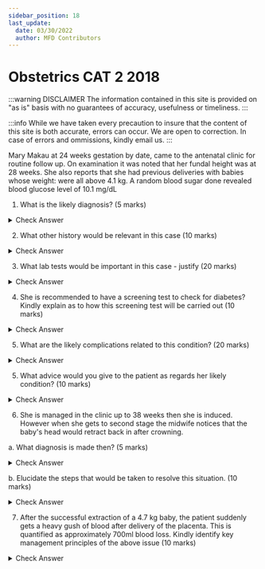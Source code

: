 ```yaml
---
sidebar_position: 18
last_update:
  date: 03/30/2022
  author: MFD Contributors
---
```


# Obstetrics CAT 2 2018

:::warning DISCLAIMER
The information contained in this site is provided on "as is" basis with no guarantees of accuracy, usefulness or timeliness.
:::

:::info
While we have taken every precaution to insure that the content of this site is both accurate, errors can occur. We are open to correction. In case of errors and ommissions, kindly email us.
:::

Mary Makau at 24 weeks gestation by date, came to the antenatal clinic for routine follow up. On examination it was noted that her fundal height was at 28 weeks. She also reports that she had previous deliveries with babies whose weight: were all above 4.1 kg. A random blood sugar done revealed blood glucose level of 10.1 mg/dL

1. What is the likely diagnosis? (5 marks)

<details>
<summary>Check Answer</summary>

Para 3 +0 g4 with fundal height discrepancy?macrosomia and likely gestational diabetes

</details>

2. What other history would be relevant in this case (10 marks)

<details>
<summary>Check Answer</summary>

Age

Parity

Quickening, early pg test

Antenatal clinic attendance (ultrasound)

History of twinning in the family

Family history of diabetes

Dietary history

Prior obstetric delivery history

Weight (BMI)

Polydipsia, polyphagia, polyuria 

</details>

3. What lab tests would be important in this case - justify (20 marks)

<details>
<summary>Check Answer</summary>

TBC - to check for infection, anemia

FBS - to check state of her metabolism in relation to blood glucose levels

OGTT - to confirm level of blood sugar

Hba1c - help know how well blood sugar control has been over the past 3 months

Lipid profile - to check on metabolic state of patient especially in relation to her blood sugars

Antenatal profile - to ensure that the pregnancy is progressing well 

Obstetric ultrasound - to confirm the weight of fetus and to look for any abnormalities (polyhydramnios)

Urinalysis - check on effect of the elevated blood sugar on kidney function

UECS - check on effect of the elevated blood sugar on kidney function

Fundoscopy - look at retinopathy

</details>

4. She is recommended to have a screening test to check for diabetes? Kindly explain as to how this screening test will be carried out (10 marks)

<details>
<summary>Check Answer</summary>

75g/100g OGTT 

Patient starves from midnight and then comes to the lab in the morning.

Fasting blood sugar is taken then a glucose load in 50 ml water is given to be taken over 5 min.

Patient blood levels are tested at 1 hr, 2 hrs and in some cases three hours.

The results are put in a graph for easy referencing

</details>

5. What are the likely complications related to this condition? (20 marks)

<details>
<summary>Check Answer</summary>

Fetal/Neonatal:

- IUFD

- Birth trauma - erbs palsy

- Jaundice 

- Future risk of metabolic disease

- Prematurity

- Polycythemia

- Miscarriages

- IUGR

- Respiratory distress

- Hypoglycemia

Maternal:
- Birth trauma
- Increased risk of operative deliveries
- Uterine rupture
- Hydramnios
- End organ damage - retinopathy, nephropathy
- Diabetes ketoacidosis
- •Pre-eclampsia
- PPH
- AKI
- MI

</details>

5. What advice would you give to the patient as regards her likely condition? (10 marks)

<details>
<summary>Check Answer</summary>

- Dietary management 
- Exercise 
- Delivery options - cs for macrosomic babies to reduce birth trauma
- Use of medication in management of her blood sugars. 
- Dangers signs must be elucidated - risk of diabetic ketoacidosis /
- Use of multidisciplinary team to help with her management

</details>

6. She is managed in the clinic up to 38 weeks then she is induced. However when she gets to second stage the midwife notices that the baby's head would retract back in after crowning.

a. What diagnosis is made then? (5 marks)

<details>
<summary>Check Answer</summary>

Shoulder dystocia in a known diabetic in second stage of labor

</details>

b. Elucidate the steps that would be taken to resolve this situation. (10 marks)

<details>
<summary>Check Answer</summary>

- H - Call for help
- E - evaluate for episiotomy
- L - legs . Mc Roberts Maneuver
- P - suprapubic pressure 
- E - enter - rotational maneuvers
- R- Remove the posterior arm
- R- Roll patient to hand and knees

If all fails
- pubic symphysiotomy
- Cesarean section

</details>

7. After the successful extraction of a 4.7 kg baby, the patient suddenly gets a heavy gush of blood after delivery of the placenta. This is quantified as approximately 700ml blood loss. Kindly identify key management principles of the above issue (10 marks)

<details>
<summary>Check Answer</summary>

Primary PH likely secondary to Uterine atony
- Call for help
- Fixing 2 iv cannulae large bore
- IV fluid
- Group and match
- Catheterize
- Uterine massage
- Uterotonics - misoprostol, TRA
- Utenne
- Balloon tamponade
- If unremitting - surgical options including b lynch suture and hysterectomy.

</details>